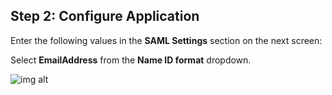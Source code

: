 ## Step 2: Configure Application

Enter the following values in the **SAML Settings** section on the next screen:

<div className='flex flex-col gap-4'>
  <div>
    <InputWithCopyButton text={spConfig.acsUrl} label='Single sign on URL' />
  </div>
  <div>
    <InputWithCopyButton text={spConfig.entityId} label='Audience URI (SP Entity ID)' />
  </div>
</div>

<AdvancedSPConfigLink />

Select **EmailAddress** from the **Name ID format** dropdown.

![img alt](https://boxyhq.com/assets/images/4-5954a20f02998f4e6a0bd3707e56076a.png)

<Footer />

